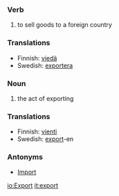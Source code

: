 ===Verb===
#to sell goods to a foreign country

===Translations===
*Finnish: [[viedä]]
*Swedish: [[exportera]]

===Noun===
#the act of exporting

===Translations===
*Finnish: [[vienti]]
*Swedish: [[export]]-en

===Antonyms===
*[[Import]]

[[io:Export]]
[[it:export]]